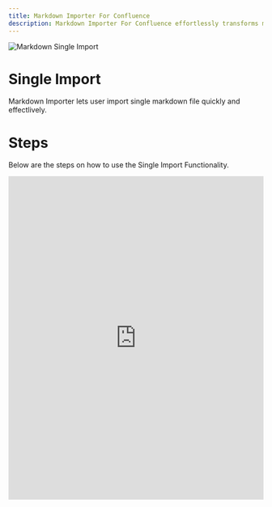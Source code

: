 ```yaml
---
title: Markdown Importer For Confluence
description: Markdown Importer For Confluence effortlessly transforms markdown documents into professional Confluence pages.
---
```


<Image src="https://nizukshya.com/markdown/single.jpg" alt="Markdown Single Import" caption="Single Import" />

# Single Import
Markdown Importer lets user import single markdown file quickly and effectlively.

# Steps
Below are the steps on how to use the Single Import Functionality. 

<iframe src="https://scribehow.com/embed/Importing_Markdown_files_to_Confluence__XOZHVWN1TfGNrgQPLXWEqg?skipIntro=true" width="100%" height="640" allowfullscreen frameborder="0"></iframe>
